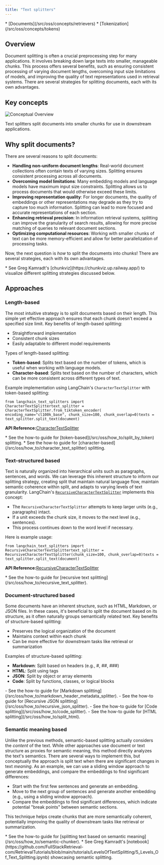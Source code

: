 ```yaml
---
title: "Text splitters"
---
```


<Info>
  * [Documents](/src/oss/concepts/retrievers)
  * [Tokenization](/src/oss/concepts/tokens)
</Info>

## Overview

Document splitting is often a crucial preprocessing step for many applications. It involves breaking down large texts into smaller, manageable chunks. This process offers several benefits, such as ensuring consistent processing of varying document lengths, overcoming input size limitations of models, and improving the quality of text representations used in retrieval systems. There are several strategies for splitting documents, each with its own advantages.

## Key concepts

![Conceptual Overview](/images/oss/concepts/text_splitters/assets/images/text_splitters-7961ccc13e05e2fd7f7f58048e082f47.png)

Text splitters split documents into smaller chunks for use in downstream applications.

## Why split documents?

There are several reasons to split documents:

* **Handling non-uniform document lengths**: Real-world document collections often contain texts of varying sizes. Splitting ensures consistent processing across all documents.
* **Overcoming model limitations**: Many embedding models and language models have maximum input size constraints. Splitting allows us to process documents that would otherwise exceed these limits.
* **Improving representation quality**: For longer documents, the quality of embeddings or other representations may degrade as they try to capture too much information. Splitting can lead to more focused and accurate representations of each section.
* **Enhancing retrieval precision**: In information retrieval systems, splitting can improve the granularity of search results, allowing for more precise matching of queries to relevant document sections.
* **Optimizing computational resources**: Working with smaller chunks of text can be more memory-efficient and allow for better parallelization of processing tasks.

Now, the next question is *how* to split the documents into chunks! There are several strategies, each with its own advantages.

<Info>
  * See Greg Kamradt's [chunkviz](https://chunkviz.up.railway.app/) to visualize different splitting strategies discussed below.
</Info>

## Approaches

### Length-based

The most intuitive strategy is to split documents based on their length. This simple yet effective approach ensures that each chunk doesn't exceed a specified size limit. Key benefits of length-based splitting:

* Straightforward implementation
* Consistent chunk sizes
* Easily adaptable to different model requirements

Types of length-based splitting:

* **Token-based**: Splits text based on the number of tokens, which is useful when working with language models.
* **Character-based**: Splits text based on the number of characters, which can be more consistent across different types of text.

Example implementation using LangChain's `CharacterTextSplitter` with token-based splitting:

```
from langchain_text_splitters import CharacterTextSplittertext_splitter = CharacterTextSplitter.from_tiktoken_encoder(    encoding_name="cl100k_base", chunk_size=100, chunk_overlap=0)texts = text_splitter.split_text(document)
```

**API Reference:**[CharacterTextSplitter](https://python.langchain.com/api_reference/text_splitters/character/langchain_text_splitters.character.CharacterTextSplitter.html)

<Info>
  * See the how-to guide for [token-based](/src/oss/how_to/split_by_token) splitting.
  * See the how-to guide for [character-based](/src/oss/how_to/character_text_splitter) splitting.
</Info>

### Text-structured based

Text is naturally organized into hierarchical units such as paragraphs, sentences, and words. We can leverage this inherent structure to inform our splitting strategy, creating split that maintain natural language flow, maintain semantic coherence within split, and adapts to varying levels of text granularity. LangChain's [`RecursiveCharacterTextSplitter`](/src/oss/how_to/recursive_text_splitter) implements this concept:

* The `RecursiveCharacterTextSplitter` attempts to keep larger units (e.g., paragraphs) intact.
* If a unit exceeds the chunk size, it moves to the next level (e.g., sentences).
* This process continues down to the word level if necessary.

Here is example usage:

```
from langchain_text_splitters import RecursiveCharacterTextSplittertext_splitter = RecursiveCharacterTextSplitter(chunk_size=100, chunk_overlap=0)texts = text_splitter.split_text(document)
```

**API Reference:**[RecursiveCharacterTextSplitter](https://python.langchain.com/api_reference/text_splitters/character/langchain_text_splitters.character.RecursiveCharacterTextSplitter.html)

<Info>
  * See the how-to guide for [recursive text splitting](/src/oss/how_to/recursive_text_splitter).
</Info>

### Document-structured based

Some documents have an inherent structure, such as HTML, Markdown, or JSON files. In these cases, it's beneficial to split the document based on its structure, as it often naturally groups semantically related text. Key benefits of structure-based splitting:

* Preserves the logical organization of the document
* Maintains context within each chunk
* Can be more effective for downstream tasks like retrieval or summarization

Examples of structure-based splitting:

* **Markdown**: Split based on headers (e.g., #, ##, ###)
* **HTML**: Split using tags
* **JSON**: Split by object or array elements
* **Code**: Split by functions, classes, or logical blocks

<Info>
  - See the how-to guide for [Markdown splitting](/src/oss/how_to/markdown_header_metadata_splitter).
  - See the how-to guide for [Recursive JSON splitting](/src/oss/how_to/recursive_json_splitter).
  - See the how-to guide for [Code splitting](/src/oss/how_to/code_splitter).
  - See the how-to guide for [HTML splitting](/src/oss/how_to/split_html).
</Info>

### Semantic meaning based

Unlike the previous methods, semantic-based splitting actually considers the *content* of the text. While other approaches use document or text structure as proxies for semantic meaning, this method directly analyzes the text's semantics. There are several ways to implement this, but conceptually the approach is split text when there are significant changes in text *meaning*. As an example, we can use a sliding window approach to generate embeddings, and compare the embeddings to find significant differences:

* Start with the first few sentences and generate an embedding.
* Move to the next group of sentences and generate another embedding (e.g., using a sliding window approach).
* Compare the embeddings to find significant differences, which indicate potential "break points" between semantic sections.

This technique helps create chunks that are more semantically coherent, potentially improving the quality of downstream tasks like retrieval or summarization.

<Info>
  * See the how-to guide for [splitting text based on semantic meaning](/src/oss/how_to/semantic-chunker).
  * See Greg Kamradt's [notebook](https://github.com/FullStackRetrieval-com/RetrievalTutorials/blob/main/tutorials/LevelsOfTextSplitting/5_Levels_Of_Text_Splitting.ipynb) showcasing semantic splitting.
</Info>

